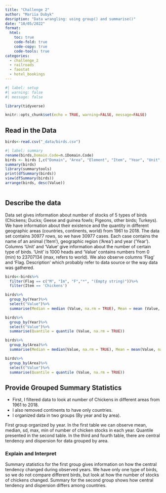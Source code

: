 ```yaml
---
title: "Challenge 2"
author: "Mariia Dubyk"
desription: "Data wrangling: using group() and summarise()"
date: "10/05/2022"
format:
  html:
    toc: true
    code-fold: true
    code-copy: true
    code-tools: true
categories:
  - challenge_2
  - railroads
  - faostat
  - hotel_bookings
---
```


```r
#| label: setup
#| warning: false
#| message: false

library(tidyverse)

knitr::opts_chunk$set(echo = TRUE, warning=FALSE, message=FALSE)
```

## Read in the Data


```r
birds<-read.csv("_data/birds.csv")
```

```r
#| label: summary
rename(birds,Domain.Code=п.їDomain.Code)
birds <- birds [,c("Domain", "Area", "Element", "Item", "Year", "Unit", "Value", "Flag", "Flag.Description")]
summary(birds)
library(summarytools)
print(dfSummary(birds))
view(dfSummary(birds))
arrange(birds, desc(Value))
     
```
## Describe the data

Data set gives information about number of stocks of 5 types of birds (Chickens; Ducks; Geese and guinea fowls; Pigeons, other birds; Turkeys). We have information about their existence and the quantity in different geographic areas (countries, continents, world) from 1961 to 2018. The data set contains 30977 rows, so we have 30977 cases. Each case contains the name of an animal ('Item'), geographic region ('Area') and year ('Year'). Columns 'Unit' and 'Value' give information about the number of certain type of birds. 'Unit' is 1000 heads and 'Value' contains numbers from 0 (min) to 23707134 (max, refers to world). We also observe columns ‘Flag’ and ‘Flag. Description’ which probably refer to data source or the way data was gathered.


```r
birds<-birds%>%
  filter(Flag == c("M", "Im", "F","*", "(Empty string)"))%>%
  filter(Item == 'Chickens')

birds%>%
  group_by(Year)%>%
  select("Value")%>%
  summarise(Median = median (Value, na.rm = TRUE), Mean = mean (Value, na.rm = TRUE), SD = sd (Value, na.rm = TRUE), Min = min (Value, na.rm = TRUE), Max = max (Value, na.rm = TRUE))

```
```r
birds%>%
  group_by(Year)%>%
  select("Value")%>%
  summarise(Quantile = quantile (Value, na.rm = TRUE))
```

```r
birds%>%
  group_by(Area)%>%
  summarise(Median = median(Value, na.rm = TRUE), Mean = mean(Value, na.rm = TRUE), SD = sd (Value, na.rm = TRUE), Min = min (Value, na.rm = TRUE), Max = max (Value, na.rm = TRUE))

```
```r
birds%>%
  group_by(Area)%>%
  select("Value")%>%
  summarise(Quantile = quantile (Value, na.rm = TRUE))

```
## Provide Grouped Summary Statistics

 - First, I filtered data to look at number of Chickens in different areas from 1961 to 2018.
 - I also removed continents to have only countries.
 - I organized data in two groups (By year and by area).

First group organized by year. In the first table we can observe mean, median, sd, max, min of number of chicken stocks in each year. Quantile presented in the second table. In the third and fourth table, there are central tendency and dispersion for data grouped by area.

### Explain and Interpret

Summary statistics for the first group gives information on how the central tendency changed during observed years. We have only one type of birds, so we do not compare different birds, but look at how the number of stocks of chickens changed. Summary for the second group shows how central tendency and dispersion differs among countries.



